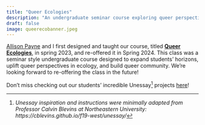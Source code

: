 ```yaml
---
title: "Queer Ecologies"
description: "An undergraduate seminar course exploring queer perspectives on familar ecological topics."
draft: false 
image: queerecobanner.jpeg
---
```


[Allison Payne](https://allisonpayne.github.io) and I first designed and taught our course, titled [**Queer Ecologies**](https://allisonpayne.github.io/queerecologies), in spring 2023, and re-offered it in Spring 2024. This class was a seminar style undergraduate course designed to expand students' horizons, uplift queer perspectives in ecology, and build queer community. We're looking forward to re-offering the class in the future!

Don't miss checking out our students' incredible Unessay[^1] projects [here](https://allisonpayne.github.io/queerecologies/2023/week10.html)!

[^1]: *Unessay inspiration and instructions were minimally adapted from Professor Calvin Blevins at Northeastern University:* *https://cblevins.github.io/f19-west/unessay/*

